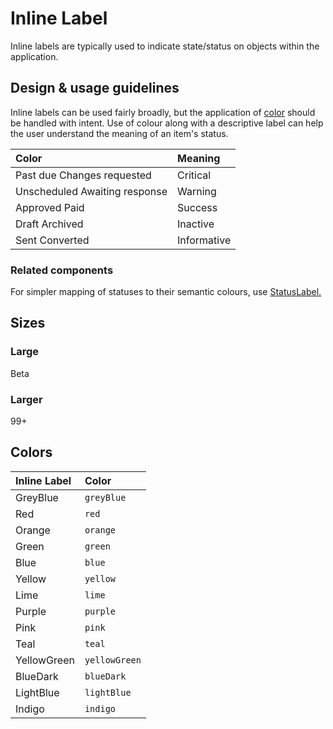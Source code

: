 
<Meta title="Components/Status and Feedback/InlineLabel" />

# Inline Label

Inline labels are typically used to indicate state/status on objects within the
application.

## Design & usage guidelines

Inline labels can be used fairly broadly, but the application of
[color](../?path=/docs/design-colors--page) should be handled with intent. Use
of colour along with a descriptive label can help the user understand the
meaning of an item's status.

| Color                                                                                                             | Meaning     |
| :---------------------------------------------------------------------------------------------------------------- | :---------- |
| <InlineLabel color="red">Past due</InlineLabel> <InlineLabel color="red">Changes requested</InlineLabel>          | Critical    |
| <InlineLabel color="yellow">Unscheduled</InlineLabel> <InlineLabel color="yellow">Awaiting response</InlineLabel> | Warning     |
| <InlineLabel color="green">Approved</InlineLabel> <InlineLabel color="green">Paid</InlineLabel>                   | Success     |
| <InlineLabel color="greyBlue">Draft</InlineLabel> <InlineLabel color="greyBlue">Archived</InlineLabel>            | Inactive    |
| <InlineLabel color="lightBlue">Sent</InlineLabel> <InlineLabel color="lightBlue">Converted</InlineLabel>          | Informative |

### Related components

For simpler mapping of statuses to their semantic colours, use
[StatusLabel.](../?path=/docs/components-status-and-feedback-statuslabel--docs)

## Sizes

### Large

<Canvas>
  <InlineLabel size="large" color="blue">
    Beta
  </InlineLabel>
</Canvas>

### Larger

<Canvas>
  <InlineLabel size="larger" color="green">
    99+
  </InlineLabel>
</Canvas>

## Colors

| Inline Label                                               | Color         |
| :--------------------------------------------------------- | :------------ |
| <InlineLabel color="greyBlue">GreyBlue</InlineLabel>       | `greyBlue`    |
| <InlineLabel color="red">Red</InlineLabel>                 | `red`         |
| <InlineLabel color="orange">Orange</InlineLabel>           | `orange`      |
| <InlineLabel color="green">Green</InlineLabel>             | `green`       |
| <InlineLabel color="blue">Blue</InlineLabel>               | `blue`        |
| <InlineLabel color="yellow">Yellow</InlineLabel>           | `yellow`      |
| <InlineLabel color="lime">Lime</InlineLabel>               | `lime`        |
| <InlineLabel color="purple">Purple</InlineLabel>           | `purple`      |
| <InlineLabel color="pink">Pink</InlineLabel>               | `pink`        |
| <InlineLabel color="teal">Teal</InlineLabel>               | `teal`        |
| <InlineLabel color="yellowGreen">YellowGreen</InlineLabel> | `yellowGreen` |
| <InlineLabel color="blueDark">BlueDark</InlineLabel>       | `blueDark`    |
| <InlineLabel color="lightBlue">LightBlue</InlineLabel>     | `lightBlue`   |
| <InlineLabel color="indigo">Indigo</InlineLabel>           | `indigo`      |

